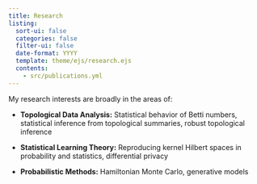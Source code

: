 ```yaml
---
title: Research
listing:
  sort-ui: false
  categories: false
  filter-ui: false
  date-format: YYYY
  template: theme/ejs/research.ejs
  contents:
    - src/publications.yml
---
```


My research interests are broadly in the areas of:

* **Topological Data Analysis:** Statistical behavior of Betti numbers, statistical inference from topological summaries, robust topological inference

* **Statistical Learning Theory:** Reproducing kernel Hilbert spaces in probability and statistics, differential privacy

* **Probabilistic Methods:** Hamiltonian Monte Carlo, generative models


<br>